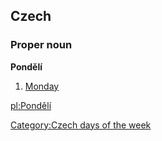 == Czech ==
=== Proper noun ===
'''Pondělí'''
# [[Monday]]

[[Category:Czech days of the week]]

[[pl:Pondělí]]